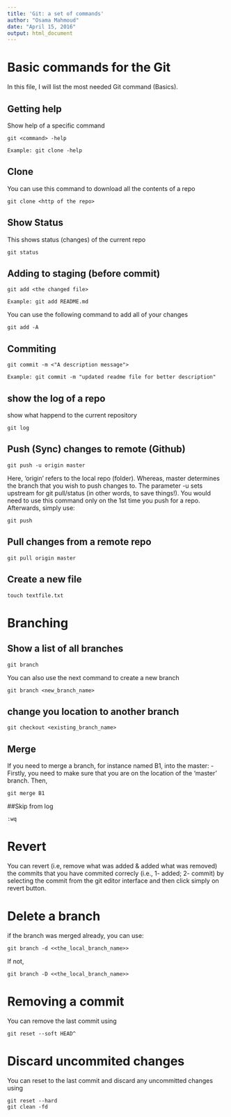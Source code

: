 ```yaml
---
title: 'Git: a set of commands'
author: "Osama Mahmoud"
date: "April 15, 2016"
output: html_document
---
```

# Basic commands for the Git
In this file, I will list the most needed Git command (Basics).

## Getting help

Show help of a specific command

```
git <command> -help
```
    Example: git clone -help
    
## Clone

You can use this command to download all the contents of a repo

```
git clone <http of the repo>
```

## Show Status

This shows status (changes) of the current repo

```
git status
```

## Adding to staging (before commit)

```
git add <the changed file>
```
    Example: git add README.md

You can use the following command to add all of your changes
```
git add -A
```

## Commiting
```
git commit -m <"A description message">
```
    Example: git commit -m "updated readme file for better description"
    
## show the log of a repo

show what happend to the current repository
```
git log
```

## Push (Sync) changes to remote (Github)
```
git push -u origin master
```
Here, 'origin' refers to the local repo (folder). Whereas, master determines the branch that you wish to push changes to. The parameter -u sets upstream for git pull/status (in other words, to save things!). You would need to use this command only on the 1st time you push for a repo. Afterwards, simply use:
```
git push
```

## Pull changes from a remote repo
```
git pull origin master
```

## Create a new file
```
touch textfile.txt
```

# Branching

## Show a list of all branches
```
git branch
```
You can also use the next command to create a new branch
```
git branch <new_branch_name>
```

## change you location to another branch
```
git checkout <existing_branch_name>
```

## Merge
If you need to merge a branch, for instance named B1, into the master:
- Firstly, you need to make sure that you are on the location of the 'master' branch. Then,
```
git merge B1
```
##Skip from log

```
:wq
```

# Revert

You can revert (i.e, remove what was added & added what was removed) the commits that you have commited correcly (i.e., 1- added; 2- commit) by selecting the commit from the git editor interface and then click simply on revert button.

# Delete a branch
if the branch was merged already, you can use:
    
    git branch -d <<the_local_branch_name>>
    
If not,

    git branch -D <<the_local_branch_name>>
    

# Removing a commit

You can remove the last commit using

    git reset --soft HEAD^
    
# Discard uncommited changes

You can reset to the last commit and discard any uncommitted changes using
```
git reset --hard
git clean -fd
```
